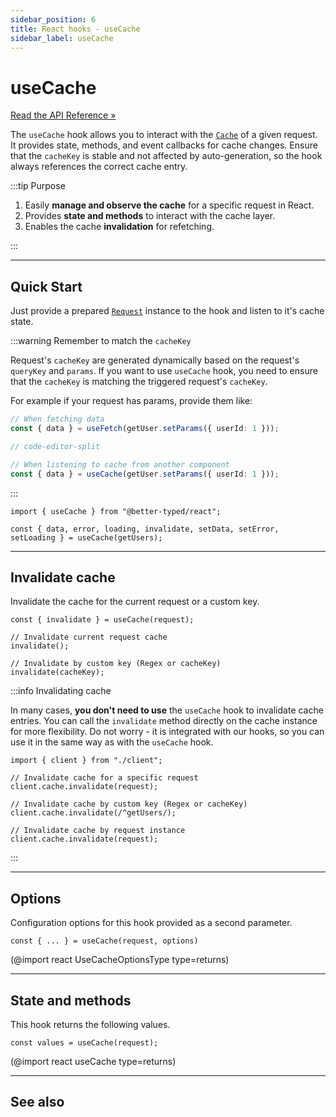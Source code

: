```yaml
---
sidebar_position: 6
title: React hooks - useCache
sidebar_label: useCache
---
```


# useCache

[Read the API Reference »](/docs/api/react/Hooks/useCache)

The `useCache` hook allows you to interact with the [`Cache`](/docs/core/cache) of a given request. It provides state,
methods, and event callbacks for cache changes. Ensure that the `cacheKey` is stable and not affected by
auto-generation, so the hook always references the correct cache entry.

:::tip Purpose

1. Easily **manage and observe the cache** for a specific request in React.
2. Provides **state and methods** to interact with the cache layer.
3. Enables the cache **invalidation** for refetching.

:::

---

## Quick Start

Just provide a prepared [`Request`](/docs/core/request) instance to the hook and listen to it's cache state.

:::warning Remember to match the `cacheKey`

Request's `cacheKey` are generated dynamically based on the request's `queryKey` and `params`. If you want to use
`useCache` hook, you need to ensure that the `cacheKey` is matching the triggered request's `cacheKey`.

For example if your request has params, provide them like:

```ts
// When fetching data
const { data } = useFetch(getUser.setParams({ userId: 1 }));

// code-editor-split

// When listening to cache from another component
const { data } = useCache(getUser.setParams({ userId: 1 }));
```

:::

```tsx
import { useCache } from "@better-typed/react";

const { data, error, loading, invalidate, setData, setError, setLoading } = useCache(getUsers);
```

---

## Invalidate cache

Invalidate the cache for the current request or a custom key.

```tsx
const { invalidate } = useCache(request);

// Invalidate current request cache
invalidate();

// Invalidate by custom key (Regex or cacheKey)
invalidate(cacheKey);
```

:::info Invalidating cache

In many cases, **you don't need to use** the `useCache` hook to invalidate cache entries. You can call the `invalidate`
method directly on the cache instance for more flexibility. Do not worry - it is integrated with our hooks, so you can
use it in the same way as with the `useCache` hook.

```tsx
import { client } from "./client";

// Invalidate cache for a specific request
client.cache.invalidate(request);

// Invalidate cache by custom key (Regex or cacheKey)
client.cache.invalidate(/^getUsers/);

// Invalidate cache by request instance
client.cache.invalidate(request);
```

:::

---

## Options

Configuration options for this hook provided as a second parameter.

```tsx
const { ... } = useCache(request, options)
```

(@import react UseCacheOptionsType type=returns)

---

## State and methods

This hook returns the following values.

```tsx
const values = useCache(request);
```

(@import react useCache type=returns)

<LinkCard
  type="api"
  title="useCache API Reference"
  description="Learn more about the useCache hook."
  to="/docs/api/react/Hooks/useCache"
/>

---

## See also

<LinkCard
  type="docs"
  to="/docs/react/hooks"
  title="Use with React"
  description="Overview of all React hooks and the approach to use them"
/>

<LinkCard
  type="docs"
  to="/docs/core/cache"
  title="Cache"
  description="Learn more about the Cache class and its methods"
/>
